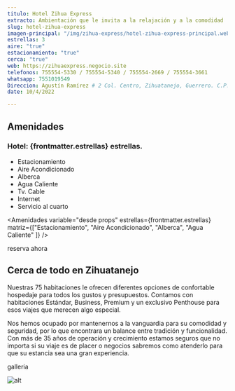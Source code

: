 ```yaml
---
titulo: Hotel Zihua Express
extracto: Ambientación que le invita a la relajación y a la comodidad 
slug: hotel-zihua-express
imagen-principal: "/img/zihua-express/hotel-zihua-express-principal.webp"
estrellas: 3
aire: "true"
estacionamiento: "true"
cerca: "true"
web: https://zihuaexpress.negocio.site
telefonos: 755554-5330 / 755554-5340 / 755554-2669 / 755554-3661 
whatsapp: 7551019549
Direccion: Agustín Ramírez # 2 Col. Centro, Zihuatanejo, Guerrero. C.P.40880Dirección: Agustín Ramírez # 2 Col. Centro, Zihuatanejo, Guerrero. C.P.40880
date: 10/4/2022

---
```



## Amenidades

### Hotel: {frontmatter.estrellas} estrellas.



- Estacionamiento
- Aire Acondicionado
- Alberca
- Agua Caliente
- Tv. Cable
- Internet
- Servicio al cuarto

<Amenidades variable="desde props" estrellas={frontmatter.estrellas} matriz={["Estacionamiento", "Aire Acondicionado", "Alberca", "Agua Caliente" ]} /> 

reserva ahora 

## Cerca de todo en Zihuatanejo

Nuestras 75 habitaciones le ofrecen diferentes opciones de confortable hospedaje para todos los gustos y presupuestos. Contamos con habitaciones Estándar, Business, Premium y un exclusivo Penthouse para esos viajes que merecen algo especial.

Nos hemos ocupado por mantenernos a la vanguardia para su comodidad y seguridad, por lo que encontrara un balance entre tradición y funcionalidad. Con más de 35 años de operación y crecimiento estamos seguros que no importa si su viaje es de placer o negocios sabremos como atenderlo para que su estancia sea una gran experiencia.

galleria

![alt](https://image-url)